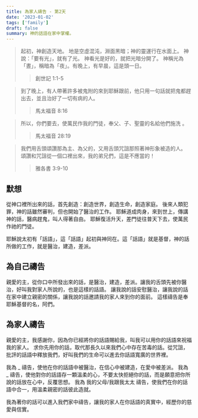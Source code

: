 ```yaml
---
title: 為家人禱告 - 第2天
date: '2023-01-02'
tags: ['family']
draft: false
summary: 神的話語在家中掌權。
---
```


> 起初，神創造天地。 地是空虛混沌，淵面黑暗；神的靈運行在水面上。 神說：「要有光」，就有了光。 神看光是好的，就把光暗分開了。 神稱光為「晝」，稱暗為「夜」。有晚上，有早晨，這是頭一日。 
>> 創世記 1:1-5

> 到了晚上，有人帶著許多被鬼附的來到耶穌跟前，他只用一句話就把鬼都趕出去，並且治好了一切有病的人。
>> 馬太福音 8:16

> 所以，你們要去，使萬民作我的門徒，奉父、子、聖靈的名給他們施洗 。
>> 馬太福音 28:19

> 我們用舌頭頌讚那為主、為父的，又用舌頭咒詛那照著神形象被造的人。 頌讚和咒詛從一個口裡出來，我的弟兄們，這是不應當的！
>> 雅各書 3:9-10

## 默想

從神口裡所出來的話，首先創造：創造世界，創造生命，創造家庭。
後來人類犯罪，神的話雖然審判，但也開始了醫治的工作。
耶穌道成肉身，來到世上，傳講神的話，醫病趕鬼，叫人得著自由。
耶穌復活升天，差門徒往普天下去，使萬民作祂的門徒。

耶穌說太初有「話語」，這「話語」起初與神同在。這「話語」就是基督，神的話所做的工作，就是醫治，建造，差派。

## 為自己禱告

親愛的主，從你口中所發出來的話，是醫治，建造，差派。讓我的舌頭先被你醫治，好叫我對家人所說的，也是這樣的話語。
讓我說的話安慰醫治，讓我說的話在家中建立親密的關係，讓我說的話邀請我的家人來到你的面前。
這樣禱告是奉耶穌基督的名，阿們。

## 為家人禱告

親愛的主，我感謝你，因為你已經將你的話語賜給我，叫我可以用你的話語來祝福我的家人。
求你先用你的話，取代那長久以來我們心中存在苦毒的話。從咒詛，批評的話語中釋放我們，好叫我們的生命可以進去你話語寬廣的世界裡。

我為 _ 禱告，使他在你的話語中被醫治，在信心中被建造，在愛中被差派。
我為 _ 禱告，使他對你的話語存一顆溫柔的心，不要太快拒絕你的話，而是願意把你所說的話放在心中，反覆思想。
我為 我的父母/我跟我太太 禱告，使我們在你的話語中合一，用溫柔親密的話彼此造就。

我為著你的話可以進入我們家中禱告，讓我的家人在你話語的真實中，經歷你的慈愛與信實。
